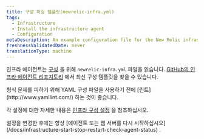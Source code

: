 ```yaml
---
title: 구성 파일 템플릿(newrelic-infra.yml)
tags:
  - Infrastructure
  - Install the infrastructure agent
  - Configuration
metaDescription: An example configuration file for the New Relic infrastructure agent.
freshnessValidatedDate: never
translationType: machine
---
```


인프라 에이전트는 [구성](/docs/infrastructure/install-configure-infrastructure/configuration/configure-infrastructure-agent) 을 위해 `newrelic-infra.yml` 파일을 읽습니다. [GitHub의 인프라 에이전트 리포지토리](https://github.com/newrelic/infrastructure-agent/blob/master/assets/examples/infrastructure/newrelic-infra-template.yml.example) 에서 최신 구성 템플릿을 찾을 수 있습니다.

<Callout variant="tip">
  형식 문제를 피하기 위해 YAML 구성 파일을 사용하기 전에 [린트](http://www.yamllint.com/) 하는 것이 좋습니다.
</Callout>

각 설정에 대한 자세한 내용은 [인프라 구성 설정](/docs/infrastructure/install-configure-manage-infrastructure/configuration/infrastructure-configuration-settings) 을 참조하십시오.

<Callout variant="important">
  설정을 변경한 후에는 항상 [에이전트 또는 웹 서버를 다시 시작하십시오](/docs/infrastructure-start-stop-restart-check-agent-status) .
</Callout>
